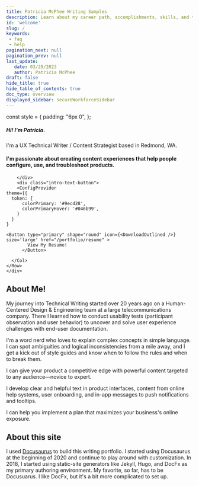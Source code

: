 ```yaml
---
title: Patricia McPhee Writing Samples
description: Learn about my career path, accomplishments, skills, and training.
id: 'welcome'
slug: /
keywords: 
 - faq
 - help
pagination_next: null
pagination_prev: null
last_update: 
   date: 03/29/2023
   author: Patricia McPhee
draft: false
hide_title: true
hide_table_of_contents: true
doc_type: overview
displayed_sidebar: secureWorkforceSidebar
---
```


const style = {
  padding: "6px 0",
};





<div class="intro-visual">

<Row wrap={true}>
<Col flex="1 1 250px">
       <div class="intro-text">
           <h5 class="intro-visual-header">
    Hi! I'm Patricia.
    </h5>
    <p class="intro-text">I'm a UX Technical Writer / Content Strategist based in Redmond, WA.
    </p>
            <h4 class="intro-text">I'm passionate about creating content experiences that help people configure, use, and troubleshoot products. </h4>   
                     
        </div>
        <div class="intro-text-button">
        <ConfigProvider
    theme={{
      token: {
          colorPrimary: '#9ecd28',
          colorPrimaryHover: '#046b99',
        }
      }
    }
  >
    <Button type="primary" shape="round" icon={<DownloadOutlined />} size='large' href="/portfolio/resume" >
            View My Resume!
          </Button>
  </ConfigProvider>
  </div>
      </Col>
       <Col flex="0 1 300px">
        <div className="intro-image"></div>
          
      </Col>
    </Row>
    </div>


<h2>About Me!</h2>

My journey into Technical Writing started over 20 years ago on a Human-Centered Design & Engineering team at a large telecommunications company. There I learned how to conduct usability tests (participant observation and user behavior) to uncover and solve user experience challenges with end-user documentation.

I'm a word nerd who loves to explain complex concepts in simple language. I can spot ambiguities and logical inconsistencies from a mile away, and I get a kick out of style guides and know when to follow the rules and when to break them.


<Row>
   <Col span={1}><p><CheckCircleFilled style={{ fontSize: '24px', color: '#9ecd28' }} /></p></Col>
   <Col span={20} offset={-3}><p>I can give your product a competitive edge with powerful content targeted to any audience—novice to expert.</p></Col>
</Row>
<Row>
   <Col span={1}><p><CheckCircleFilled style={{ fontSize: '24px', color: '#9ecd28' }} /></p></Col>
   <Col span={20}><p>I develop clear and helpful text in product interfaces, content from online help systems, user onboarding, and in-app messages to push notifications and tooltips.</p></Col>
</Row>
<Row>
   <Col span={1}><p><CheckCircleFilled style={{ fontSize: '24px', color: '#9ecd28' }} /></p></Col>
   <Col span={20}><p>I can help you implement a plan that maximizes your business's online exposure.</p></Col>
</Row>

<h2>About this site</h2>

I used [Docusaurus](https://docusaurus.io) to build this writing portfolio. I started using Docusaurus at the beginning of 2020 and continue to play around with customization. In 2018, I started using static-site generators like Jekyll, Hugo, and DocFx as my primary authoring environment. My favorite, so far, has to be Docusuarus. I like DocFx, but it's a bit more complicated to set up.


